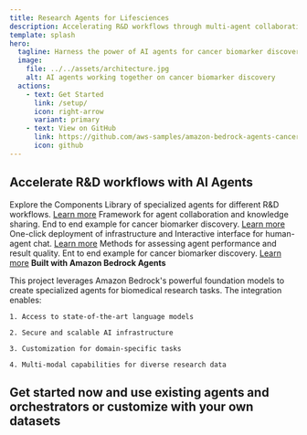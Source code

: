 ```yaml
---
title: Research Agents for Lifesciences
description: Accelerating R&D workflows through multi-agent collaboration with Amazon Bedrock
template: splash
hero:
  tagline: Harness the power of AI agents for cancer biomarker discovery and other R&D workflows
  image:
    file: ../../assets/architecture.jpg
    alt: AI agents working together on cancer biomarker discovery
  actions:
    - text: Get Started
      link: /setup/
      icon: right-arrow
      variant: primary
    - text: View on GitHub
      link: https://github.com/aws-samples/amazon-bedrock-agents-cancer-biomarker-discovery/tree/multi-agent-collaboration
      icon: github
---
```



## Accelerate R&D workflows with AI Agents

Explore the Components
<CardGrid> 
 <Card title="Agents Catalog" icon="puzzle"> Library of specialized agents for different R&D workflows. [Learn more](/agents_catalog/) </Card>
 <Card title="Multi-Agent Orchestration" icon="setting"> Framework for agent collaboration and knowledge sharing. End to end example for cancer biomarker discovery. [Learn more](/multi_agent_orchestration/) </Card> 
 <Card title="Deployment" icon="laptop"> One-click deployment of infrastructure and Interactive interface for human-agent chat. [Learn more](/deployment/) </Card> 
 <Card title="Evaluations" icon="check"> Methods for assessing agent performance and result quality. Ent to end example for cancer biomarker discovery. [Learn more](/evaluations/) </Card> 
</CardGrid>
**Built with Amazon Bedrock Agents**

This project leverages Amazon Bedrock's powerful foundation models to create specialized agents for biomedical research tasks. The integration enables:

    1. Access to state-of-the-art language models

    2. Secure and scalable AI infrastructure

    3. Customization for domain-specific tasks

    4. Multi-modal capabilities for diverse research data

## Get started now and use existing agents and orchestrators or customize with your own datasets

